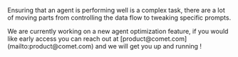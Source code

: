Ensuring that an agent is performing well is a complex task, there are a lot of moving
parts from controlling the data flow to tweaking specific prompts.

<Tip>
  We are currently working on a new agent optimization feature, if you would like early access you can reach out at
  [product@comet.com](mailto:product@comet.com) and we will get you up and running !
</Tip>
